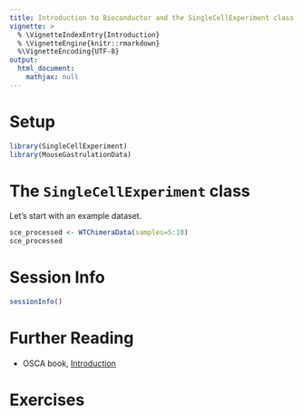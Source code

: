 ```yaml
---
title: Introduction to Bioconductor and the SingleCellExperiment class
vignette: >
  % \VignetteIndexEntry{Introduction}
  % \VignetteEngine{knitr::rmarkdown}
  %\VignetteEncoding{UTF-8}
output:
  html_document:
    mathjax: null   
---
```


# Setup

```r
library(SingleCellExperiment)
library(MouseGastrulationData)
```

# The `SingleCellExperiment` class

Let's start with an example dataset.

```r
sce_processed <- WTChimeraData(samples=5:10)
sce_processed
```

# Session Info

```r
sessionInfo()
```

# Further Reading

* OSCA book, [Introduction](https://bioconductor.org/books/release/OSCA.intro)

# Exercises

